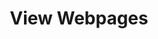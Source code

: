 ---
title: "View Webpages"
description: "Return the content and all URLs found on a specific webpage."
openapi: post /user_webpages
---